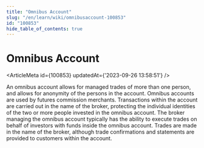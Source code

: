 ```yaml
---
title: "Omnibus Account"
slug: "/en/learn/wiki/omnibusaccount-100853"
id: "100853"
hide_table_of_contents: true
---
```



# Omnibus Account

<ArticleMeta id={100853} updatedAt={'2023-09-26 13:58:51'} />
<div className='border-solid border-b border-t-0 my-4 border-[var(--ifm-color-gray-300)]' />

An omnibus account allows for managed trades of more than one person, and allows for anonymity of the persons in the account. Omnibus accounts are used by futures commission merchants. Transactions within the account are carried out in the name of the broker, protecting the individual identities of the two or more people invested in the omnibus account. The broker managing the omnibus account typically has the ability to execute trades on behalf of investors with funds inside the omnibus account. Trades are made in the name of the broker, although trade confirmations and statements are provided to customers within the account.
